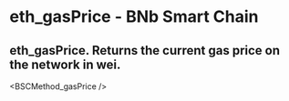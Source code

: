 # eth_gasPrice - BNb Smart Chain

## eth_gasPrice. Returns the current gas price on the network in wei.


<BSCMethod_gasPrice />
